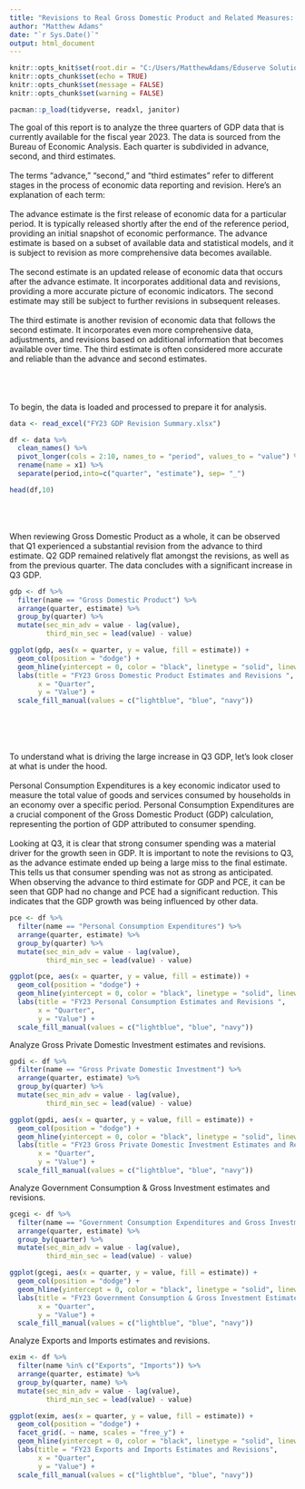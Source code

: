 ---
title: "Revisions to Real Gross Domestic Product and Related Measures: Percent Change from Preceding Period "
author: "Matthew Adams"
date: "`r Sys.Date()`"
output: html_document
---

```{r setup, include=FALSE}
knitr::opts_knit$set(root.dir = "C:/Users/MatthewAdams/Eduserve Solutions/FPATeam - Documents/Matthew Adams/Personal Doc/Economics")
knitr::opts_chunk$set(echo = TRUE)
knitr::opts_chunk$set(message = FALSE)
knitr::opts_chunk$set(warning = FALSE)

pacman::p_load(tidyverse, readxl, janitor)
```
The goal of this report is to analyze the three quarters of GDP data that is currently available for the fiscal year 2023. The data is sourced from the Bureau of Economic Analysis. Each quarter is subdivided in advance, second, and third estimates.
<br>
<br>
The terms "advance," "second," and "third estimates" refer to different stages in the process of economic data reporting and revision. Here's an explanation of each term:
<br>
<br>
The advance estimate is the first release of economic data for a particular period.
It is typically released shortly after the end of the reference period, providing an initial snapshot of economic performance.
The advance estimate is based on a subset of available data and statistical models, and it is subject to revision as more comprehensive data becomes available.
<br>
<br>
The second estimate is an updated release of economic data that occurs after the advance estimate.
It incorporates additional data and revisions, providing a more accurate picture of economic indicators.
The second estimate may still be subject to further revisions in subsequent releases.
<br>
<br>
The third estimate is another revision of economic data that follows the second estimate.
It incorporates even more comprehensive data, adjustments, and revisions based on additional information that becomes available over time.
The third estimate is often considered more accurate and reliable than the advance and second estimates.
<br>
<br>
<br>
<br>
<br>
To begin, the data is loaded and processed to prepare it for analysis. 
```{r data}
data <- read_excel("FY23 GDP Revision Summary.xlsx")

df <- data %>%
  clean_names() %>% 
  pivot_longer(cols = 2:10, names_to = "period", values_to = "value") %>% 
  rename(name = x1) %>% 
  separate(period,into=c("quarter", "estimate"), sep= "_")

head(df,10)
```
<br>
<br>
<br>
When reviewing Gross Domestic Product as a whole, it can be observed that Q1 experienced a substantial revision from the advance to third estimate. Q2 GDP remained relatively flat amongst the revisions, as well as from the previous quarter. The data concludes with a significant increase in Q3 GDP. 
```{r GDP}
gdp <- df %>% 
  filter(name == "Gross Domestic Product") %>% 
  arrange(quarter, estimate) %>% 
  group_by(quarter) %>% 
  mutate(sec_min_adv = value - lag(value),
         third_min_sec = lead(value) - value)

ggplot(gdp, aes(x = quarter, y = value, fill = estimate)) +
  geom_col(position = "dodge") +
  geom_hline(yintercept = 0, color = "black", linetype = "solid", linewidth = 1) +
  labs(title = "FY23 Gross Domestic Product Estimates and Revisions ",
       x = "Quarter",
       y = "Value") +
  scale_fill_manual(values = c("lightblue", "blue", "navy"))

```
<br>
<br>
<br>
<br>
To understand what is driving the large increase in Q3 GDP, let's look closer at what is under the hood.
<br>
<br>
Personal Consumption Expenditures is a key economic indicator used to measure the total value of goods and services consumed by households in an economy over a specific period. Personal Consumption Expenditures are a crucial component of the Gross Domestic Product (GDP) calculation, representing the portion of GDP attributed to consumer spending.
<br>
<br>
Looking at Q3, it is clear that strong consumer spending was a material driver for the growth seen in GDP. It is important to note the revisions to Q3, as the advance estimate ended up being a large miss to the final estimate. This tells us that consumer spending was not as strong as anticipated. When observing the advance to third estimate for GDP and PCE, it can be seen that GDP had no change and PCE had a significant reduction. This indicates that the GDP growth was being influenced by other data.
```{r PCE}
pce <- df %>% 
  filter(name == "Personal Consumption Expenditures") %>% 
  arrange(quarter, estimate) %>% 
  group_by(quarter) %>% 
  mutate(sec_min_adv = value - lag(value),
         third_min_sec = lead(value) - value)

ggplot(pce, aes(x = quarter, y = value, fill = estimate)) +
  geom_col(position = "dodge") +
  geom_hline(yintercept = 0, color = "black", linetype = "solid", linewidth = 1) +
  labs(title = "FY23 Personal Consumption Estimates and Revisions ",
       x = "Quarter",
       y = "Value") +
  scale_fill_manual(values = c("lightblue", "blue", "navy"))

```
Analyze Gross Private Domestic Investment estimates and revisions. 
```{r GPDI}
gpdi <- df %>% 
  filter(name == "Gross Private Domestic Investment") %>% 
  arrange(quarter, estimate) %>% 
  group_by(quarter) %>% 
  mutate(sec_min_adv = value - lag(value),
         third_min_sec = lead(value) - value)

ggplot(gpdi, aes(x = quarter, y = value, fill = estimate)) +
  geom_col(position = "dodge") +
  geom_hline(yintercept = 0, color = "black", linetype = "solid", linewidth = 1) +
  labs(title = "FY23 Gross Private Domestic Investment Estimates and Revisions ",
       x = "Quarter",
       y = "Value") +
  scale_fill_manual(values = c("lightblue", "blue", "navy"))

```

Analyze Government Consumption & Gross Investment estimates and revisions. 
```{r GCEGI}
gcegi <- df %>% 
  filter(name == "Government Consumption Expenditures and Gross Investment") %>% 
  arrange(quarter, estimate) %>% 
  group_by(quarter) %>% 
  mutate(sec_min_adv = value - lag(value),
         third_min_sec = lead(value) - value)

ggplot(gcegi, aes(x = quarter, y = value, fill = estimate)) +
  geom_col(position = "dodge") +
  geom_hline(yintercept = 0, color = "black", linetype = "solid", linewidth = 1) +
  labs(title = "FY23 Government Consumption & Gross Investment Estimates and Revisions ",
       x = "Quarter",
       y = "Value") +
  scale_fill_manual(values = c("lightblue", "blue", "navy"))

```

Analyze Exports and Imports estimates and revisions. 
```{r EXIM}
exim <- df %>%
  filter(name %in% c("Exports", "Imports")) %>%
  arrange(quarter, estimate) %>%
  group_by(quarter, name) %>%
  mutate(sec_min_adv = value - lag(value),
         third_min_sec = lead(value) - value)

ggplot(exim, aes(x = quarter, y = value, fill = estimate)) +
  geom_col(position = "dodge") +
  facet_grid(. ~ name, scales = "free_y") +
  geom_hline(yintercept = 0, color = "black", linetype = "solid", linewidth = 1) +
  labs(title = "FY23 Exports and Imports Estimates and Revisions",
       x = "Quarter",
       y = "Value") +
  scale_fill_manual(values = c("lightblue", "blue", "navy"))

```